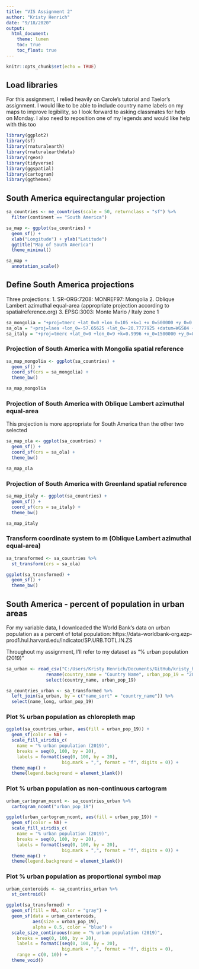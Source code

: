 ```yaml
---
title: "VIS Assignment 2"
author: "Kristy Henrich"
date: "9/18/2020"
output: 
  html_document:
    theme: lumen
    toc: true
    toc_float: true
---
```


```r
knitr::opts_chunk$set(echo = TRUE)
```

## Load libraries
For this assignment, I relied heavily on Carole's tutorial and Taelor's assignment. I would like to be able to include country name labels on my maps to improve legibility, so I look forward to asking classmates for help on Monday. I also need to reposition one of my legends and would like help with this too

```r
library(ggplot2)
library(sf)
library(rnaturalearth)
library(rnaturalearthdata)
library(rgeos)
library(tidyverse)
library(ggspatial)
library(cartogram)
library(ggthemes)
```

## South America equirectangular projection
```r
sa_countries <- ne_countries(scale = 50, returnclass = "sf") %>%
  filter(continent == "South America")

sa_map <- ggplot(sa_countries) +
  geom_sf() +
  xlab("Longitude") + ylab("Latitude")
  ggtitle("Map of South America")
  theme_minimal()

sa_map + 
  annotation_scale()
```

## Define South America projections
Three projections:
  1. SR-ORG:7208: MONREF97: Mongolia
  2. Oblique Lambert azimuthal equal-area (appropriate projection according to spatialreference.org)
  3. EPSG:3003: Monte Mario / Italy zone 1
  
```r
sa_mongolia = "+proj=tmerc +lat_0=0 +lon_0=105 +k=1 +x_0=500000 +y_0=0 +ellps=WGS84 +datum=WGS84 +units=m +no_defs"
sa_ola = "+proj=laea +lon_0=-57.65625 +lat_0=-20.7777925 +datum=WGS84 +units=m +no_defs"
sa_italy = "+proj=tmerc +lat_0=0 +lon_0=9 +k=0.9996 +x_0=1500000 +y_0=0 +ellps=intl +units=m +no_defs"
```

### Projection of South America with Mongolia spatial reference
```r
sa_map_mongolia <- ggplot(sa_countries) +
  geom_sf() + 
  coord_sf(crs = sa_mongolia) +
  theme_bw()

sa_map_mongolia
```

### Projection of South America with Oblique Lambert azimuthal equal-area 
This projection is more appropriate for South America than the other two selected 

```r
sa_map_ola <- ggplot(sa_countries) +
  geom_sf() + 
  coord_sf(crs = sa_ola) +
  theme_bw()

sa_map_ola
```

### Projection of South America with Greenland spatial reference
```r
sa_map_italy <- ggplot(sa_countries) +
  geom_sf() + 
  coord_sf(crs = sa_italy) +
  theme_bw()

sa_map_italy
```

### Transform coordinate system to m (Oblique Lambert azimuthal equal-area)
```r
sa_transformed <- sa_countries %>%
  st_transform(crs = sa_ola)
```

```r
ggplot(sa_transformed) +
  geom_sf() +
  theme_bw()
```

## South America - percent of population in urban areas
For my variable data, I downloaded the World Bank's data on urban population as a percent of total population: https://data-worldbank-org.ezp-prod1.hul.harvard.edu/indicator/SP.URB.TOTL.IN.ZS

Throughout my assignment, I'll refer to my dataset as "% urban population (2019)"

```r
sa_urban <- read_csv("C:/Users/Kristy Henrich/Documents/GitHub/kristy_henrich-vis/World_Bank_Percent_Urban_Population.csv") %>% 
               rename(country_name = "Country Name", urban_pop_19 = "2019")  %>% 
               select(country_name, urban_pop_19)

sa_countries_urban <- sa_transformed %>%
  left_join(sa_urban, by = c("name_sort" = "country_name")) %>%
  select(name_long, urban_pop_19)
```

### Plot % urban population as chloropleth map
```r
ggplot(sa_countries_urban, aes(fill = urban_pop_19)) +
  geom_sf(color = NA) +
  scale_fill_viridis_c(
    name = "% urban population (2019)",
    breaks = seq(0, 100, by = 20),
    labels = formatC(seq(0, 100, by = 20), 
                     big.mark = ",", format = "f", digits = 0)) +
  theme_map() +
  theme(legend.background = element_blank())
```

### Plot % urban population as non-continuous cartogram 
```r
urban_cartogram_ncont <- sa_countries_urban %>%
  cartogram_ncont("urban_pop_19")

ggplot(urban_cartogram_ncont, aes(fill = urban_pop_19)) +
  geom_sf(color = NA) +
  scale_fill_viridis_c(
    name = "% urban population (2019)",
    breaks = seq(0, 100, by = 20),
    labels = formatC(seq(0, 100, by = 20), 
                     big.mark = ",", format = "f", digits = 0)) +
  theme_map() +
  theme(legend.background = element_blank())
```

### Plot % urban population as proportional symbol map
```r
urban_centeroids <- sa_countries_urban %>%
  st_centroid()

ggplot(sa_transformed) +
  geom_sf(fill = NA, color = "gray") +
  geom_sf(data = urban_centeroids, 
          aes(size = urban_pop_19),
          alpha = 0.5, color = "blue") +
  scale_size_continuous(name = "% urban population (2019)",
    breaks = seq(0, 100, by = 20),
    labels = formatC(seq(0, 100, by = 20), 
                     big.mark = ",", format = "f", digits = 0),
    range = c(0, 10)) +
  theme_void() 
```



